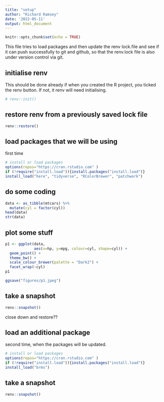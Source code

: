 ```yaml
---
title: "setup"
author: "Richard Ramsey"
date: '2022-05-11'
output: html_document
---
```


```r
knitr::opts_chunk$set(echo = TRUE)
```

This file tries to load packages and then update the renv lock.file and see if it can push successfully to git and github, so that the renv.lock file is also under version control via git.

## initialise renv ##

This should be done already if when you created the R project, you ticked the renv button. If not, it renv will need initialising. 

```r
# renv::init()
```

## restore renv from a previously saved lock file ##

```r
renv::restore()
```

## load packages that we will be using ##

first time 

```r
# install or load packages
options(repos="https://cran.rstudio.com" )
if (!require("install.load")){install.packages("install.load")} 
install_load("here", "tidyverse", "RColorBrewer", "patchwork")
```

## do some coding ##

```r
data <- as_tibble(mtcars) %>% 
  mutate(cyl = factor(cyl))
head(data)
str(data)
```

## plot some stuff ##

```r
p1 <- ggplot(data, 
             aes(x=hp, y=mpg, colour=cyl, shape=cyl)) +
  geom_point() +
  theme_bw() +
  scale_colour_brewer(palette = "Dark2") +
  facet_wrap(~cyl)
p1

ggsave("figures/p1.jpeg")
```

## take a snapshot ##

```r
renv::snapshot()
```


close down and restore??



## load an additional package ##

second time, when the packages will be updated.

```r
# install or load packages
options(repos="https://cran.rstudio.com" )
if (!require("install.load")){install.packages("install.load")} 
install_load("brms")
```

## take a snapshot ##

```r
renv::snapshot()
```
